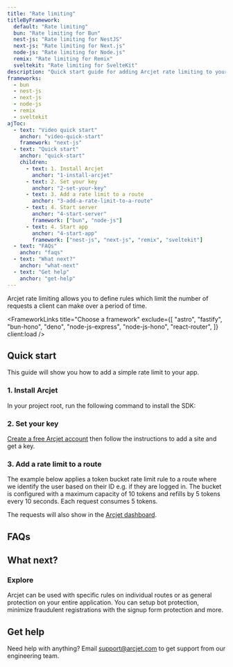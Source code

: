 ```yaml
---
title: "Rate limiting"
titleByFramework:
  default: "Rate limiting"
  bun: "Rate limiting for Bun"
  nest-js: "Rate limiting for NestJS"
  next-js: "Rate limiting for Next.js"
  node-js: "Rate limiting for Node.js"
  remix: "Rate limiting for Remix"
  sveltekit: "Rate limiting for SvelteKit"
description: "Quick start guide for adding Arcjet rate limiting to your Next.js, NestJS, Node.js, Bun, Remix, or SvelteKit app."
frameworks:
  - bun
  - nest-js
  - next-js
  - node-js
  - remix
  - sveltekit
ajToc:
  - text: "Video quick start"
    anchor: "video-quick-start"
    framework: "next-js"
  - text: "Quick start"
    anchor: "quick-start"
    children:
      - text: 1. Install Arcjet
        anchor: "1-install-arcjet"
      - text: 2. Set your key
        anchor: "2-set-your-key"
      - text: 3. Add a rate limit to a route
        anchor: "3-add-a-rate-limit-to-a-route"
      - text: 4. Start server
        anchor: "4-start-server"
        framework: ["bun", "node-js"]
      - text: 4. Start app
        anchor: "4-start-app"
        framework: ["nest-js", "next-js", "remix", "sveltekit"]
  - text: "FAQs"
    anchor: "faqs"
  - text: "What next?"
    anchor: "what-next"
  - text: "Get help"
    anchor: "get-help"
---
```









Arcjet rate limiting allows you to define rules which limit the number of
requests a client can make over a period of time.

<WhatIsArcjet />

<FrameworkLinks
  title="Choose a framework"
  exclude={[
    "astro",
    "fastify",
    "bun-hono",
    "deno",
    "node-js-express",
    "node-js-hono",
    "react-router",
  ]}
  client:load
/>

<SlotByFramework client:load>
  <NextJsVideoQuickStart slot="next-js" />
</SlotByFramework>

## Quick start

This guide will show you how to add a simple rate limit to your <FrameworkName client:load /> app.

### 1. Install Arcjet

In your project root, run the following command to install the SDK:

<SlotByFramework client:load>
  <BunStep1 slot="bun" />
  <NestJsStep1 slot="nest-js" />
  <NextJsStep1 slot="next-js" />
  <NodeJsStep1 slot="node-js" />
  <RemixStep1 slot="remix" />
  <SvelteKitStep1 slot="sveltekit" />
</SlotByFramework>

### 2. Set your key

[Create a free Arcjet account](https://app.arcjet.com) then follow the
instructions to add a site and get a key.

<SlotByFramework client:load>
  <BunStep2 slot="bun" />
  <NestJsStep2 slot="nest-js" />
  <NextJsStep2 slot="next-js" />
  <NodeJsStep2 slot="node-js" />
  <RemixStep2 slot="remix" />
  <SvelteKitStep2 slot="sveltekit" />
</SlotByFramework>

### 3. Add a rate limit to a route

The example below applies a token bucket rate limit rule to a route where we
identify the user based on their ID e.g. if they are logged in. The bucket is
configured with a maximum capacity of 10 tokens and refills by 5 tokens every
10 seconds. Each request consumes 5 tokens.

<SlotByFramework client:load>
  <BunStep3 slot="bun" />
  <NestJsStep3 slot="nest-js" />
  <NextJsStep3 slot="next-js" />
  <NodeJsStep3 slot="node-js" />
  <RemixStep3 slot="remix" />
  <SvelteKitStep3 slot="sveltekit" />
</SlotByFramework>

<SlotByFramework client:load>
  <BunStep4 slot="bun" />
  <NestJsStep4 slot="nest-js" />
  <NextJsStep4 slot="next-js" />
  <NodeJsStep4 slot="node-js" />
  <RemixStep4 slot="remix" />
  <SvelteKitStep4 slot="sveltekit" />
</SlotByFramework>

The requests will also show in the [Arcjet dashboard](https://app.arcjet.com).

## FAQs

<FAQs />

## What next?

<CardGrid>
  <LinkCard
    title="Rate limiting reference"
    href="/rate-limiting/reference"
    description="Full details about rate limiting."
  />
  <LinkCard
    title="Rate limiting algorithms"
    href="/rate-limiting/algorithms"
    description="Learn which algorithm to use."
  />
  <LinkCard
    title="Testing"
    href="/testing"
    description="Write tests for your rules."
  />
</CardGrid>

### Explore

Arcjet can be used with specific rules on individual routes or as general
protection on your entire application. You can setup bot protection,
minimize fraudulent registrations with the signup form protection and more.

<CardGrid>
  <LinkCard
    title="Example apps"
    href="https://github.com/arcjet/arcjet-js/tree/main/examples"
    description="Check out the examples."
  />
  <LinkCard
    title="Learn how Arcjet works"
    href="/architecture"
    description="Arcjet's architecture."
  />
  <SdkReferenceLinkByFramework />
</CardGrid>

## Get help

Need help with anything? Email support@arcjet.com to get support from our
engineering team.

<Comments />
